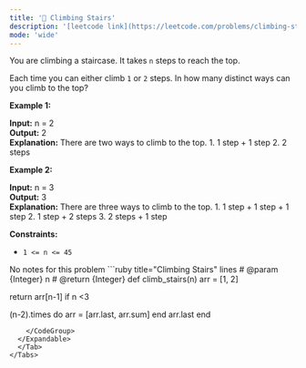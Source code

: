 ```yaml
---
title: '🧩 Climbing Stairs'
description: '[leetcode link](https://leetcode.com/problems/climbing-stairs/description/)'
mode: 'wide'
---
```

<Tabs>
  <Tab title="Question" icon="circle-question" iconType="regular">
    <Card>
      <p>You are climbing a staircase. It takes <code>n</code> steps to reach the top.</p>  <p>Each time you can either climb <code>1</code> or <code>2</code> steps. In how many distinct ways can you climb to the top?</p>   <p><strong class="example">Example 1:</strong></p>   <strong>Input:</strong> n = 2 <br/> <strong>Output:</strong> 2 <br/> <strong>Explanation:</strong> There are two ways to climb to the top. 1. 1 step + 1 step 2. 2 steps   <p><strong class="example">Example 2:</strong></p>   <strong>Input:</strong> n = 3 <br/> <strong>Output:</strong> 3 <br/> <strong>Explanation:</strong> There are three ways to climb to the top. 1. 1 step + 1 step + 1 step 2. 1 step + 2 steps 3. 2 steps + 1 step    <p><strong>Constraints:</strong></p>  <ul>  <li><code>1 &lt;= n &lt;= 45</code></li> </ul> 
    </Card>
  </Tab>
  <Tab title="Solution" icon="lightbulb" iconType="regular" >
    <Card>
      No notes for this problem
    </Card>
  <Expandable title="code">
    <CodeGroup dropdown>
```ruby title="Climbing Stairs" lines
# @param {Integer} n
# @return {Integer}
def climb_stairs(n)
  arr = [1, 2]

  return arr[n-1] if n <3

  (n-2).times do
    arr = [arr.last, arr.sum]
  end
  arr.last
end
```
    </CodeGroup>
  </Expandable>
  </Tab>
</Tabs>